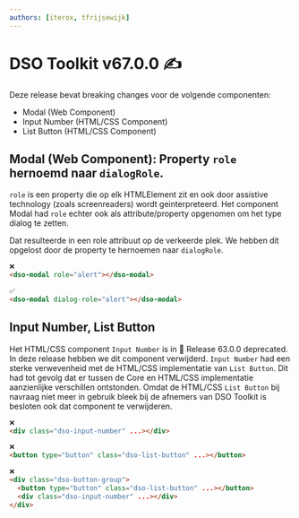 ```yaml
---
authors: [iterox, tfrijsewijk]
---
```


# DSO Toolkit v67.0.0 ✍️

Deze release bevat breaking changes voor de volgende componenten:

- Modal (Web Component)
- Input Number (HTML/CSS Component)
- List Button (HTML/CSS Component)

<!-- truncate -->

## Modal (Web Component): Property `role` hernoemd naar `dialogRole`.

`role` is een property die op elk HTMLElement zit en ook door assistive technology (zoals screenreaders) wordt geinterpreteerd. Het component Modal had `role` echter ook als attribute/property opgenomen om het type dialog te zetten.

Dat resulteerde in een role attribuut op de verkeerde plek. We hebben dit opgelost door de property te hernoemen naar `dialogRole`.

```html
❌
<dso-modal role="alert"></dso-modal>

✅
<dso-modal dialog-role="alert"></dso-modal>
```

## Input Number, List Button

Het HTML/CSS component `Input Number` is in 🎸 Release 63.0.0 deprecated. In deze release hebben we dit component verwijderd.
`Input Number` had een sterke verwevenheid met de HTML/CSS implementatie van `List Button`. Dit had tot gevolg dat er tussen de Core en HTML/CSS implementatie aanzienlijke verschillen ontstonden.
Omdat de HTML/CSS `List Button` bij navraag niet meer in gebruik bleek bij de afnemers van DSO Toolkit is besloten ook dat component te verwijderen.

```html
❌
<div class="dso-input-number" ...></div>

❌
<button type="button" class="dso-list-button" ...></button>

❌
<div class="dso-button-group">
  <button type="button" class="dso-list-button" ...></button>
  <div class="dso-input-number" ...></div>
</div>
```
